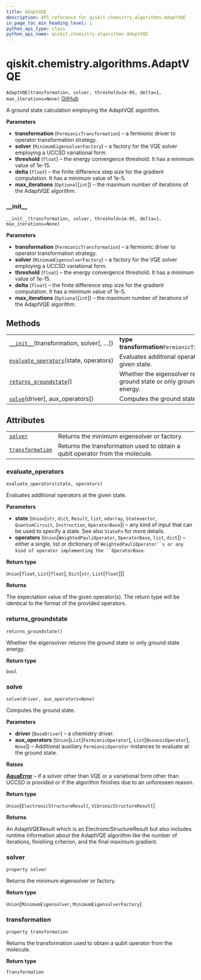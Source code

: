 ```yaml
---
title: AdaptVQE
description: API reference for qiskit.chemistry.algorithms.AdaptVQE
in_page_toc_min_heading_level: 1
python_api_type: class
python_api_name: qiskit.chemistry.algorithms.AdaptVQE
---
```


<span id="qiskit-chemistry-algorithms-adaptvqe" />

# qiskit.chemistry.algorithms.AdaptVQE

<span id="qiskit.chemistry.algorithms.AdaptVQE" />

`AdaptVQE(transformation, solver, threshold=1e-05, delta=1, max_iterations=None)` [GitHub](https://github.com/qiskit-community/qiskit-aqua/tree/stable/0.8/qiskit/chemistry/algorithms/ground_state_solvers/adapt_vqe.py "view source code")

A ground state calculation employing the AdaptVQE algorithm.

**Parameters**

*   **transformation** (`FermionicTransformation`) – a fermionic driver to operator transformation strategy.
*   **solver** (`MinimumEigensolverFactory`) – a factory for the VQE solver employing a UCCSD variational form.
*   **threshold** (`float`) – the energy convergence threshold. It has a minimum value of 1e-15.
*   **delta** (`float`) – the finite difference step size for the gradient computation. It has a minimum value of 1e-5.
*   **max\_iterations** (`Optional`\[`int`]) – the maximum number of iterations of the AdaptVQE algorithm.

### \_\_init\_\_

<span id="qiskit.chemistry.algorithms.AdaptVQE.__init__" />

`__init__(transformation, solver, threshold=1e-05, delta=1, max_iterations=None)`

**Parameters**

*   **transformation** (`FermionicTransformation`) – a fermionic driver to operator transformation strategy.
*   **solver** (`MinimumEigensolverFactory`) – a factory for the VQE solver employing a UCCSD variational form.
*   **threshold** (`float`) – the energy convergence threshold. It has a minimum value of 1e-15.
*   **delta** (`float`) – the finite difference step size for the gradient computation. It has a minimum value of 1e-5.
*   **max\_iterations** (`Optional`\[`int`]) – the maximum number of iterations of the AdaptVQE algorithm.

## Methods

|                                                                                                                                                              |                                                                               |
| ------------------------------------------------------------------------------------------------------------------------------------------------------------ | ----------------------------------------------------------------------------- |
| [`__init__`](#qiskit.chemistry.algorithms.AdaptVQE.__init__ "qiskit.chemistry.algorithms.AdaptVQE.__init__")(transformation, solver\[, …])                   | **type transformation**`FermionicTransformation`                              |
| [`evaluate_operators`](#qiskit.chemistry.algorithms.AdaptVQE.evaluate_operators "qiskit.chemistry.algorithms.AdaptVQE.evaluate_operators")(state, operators) | Evaluates additional operators at the given state.                            |
| [`returns_groundstate`](#qiskit.chemistry.algorithms.AdaptVQE.returns_groundstate "qiskit.chemistry.algorithms.AdaptVQE.returns_groundstate")()              | Whether the eigensolver returns the ground state or only ground state energy. |
| [`solve`](#qiskit.chemistry.algorithms.AdaptVQE.solve "qiskit.chemistry.algorithms.AdaptVQE.solve")(driver\[, aux\_operators])                               | Computes the ground state.                                                    |

## Attributes

|                                                                                                                                |                                                                               |
| ------------------------------------------------------------------------------------------------------------------------------ | ----------------------------------------------------------------------------- |
| [`solver`](#qiskit.chemistry.algorithms.AdaptVQE.solver "qiskit.chemistry.algorithms.AdaptVQE.solver")                         | Returns the minimum eigensolver or factory.                                   |
| [`transformation`](#qiskit.chemistry.algorithms.AdaptVQE.transformation "qiskit.chemistry.algorithms.AdaptVQE.transformation") | Returns the transformation used to obtain a qubit operator from the molecule. |

### evaluate\_operators

<span id="qiskit.chemistry.algorithms.AdaptVQE.evaluate_operators" />

`evaluate_operators(state, operators)`

Evaluates additional operators at the given state.

**Parameters**

*   **state** (`Union`\[`str`, `dict`, `Result`, `list`, `ndarray`, `Statevector`, `QuantumCircuit`, `Instruction`, `OperatorBase`]) – any kind of input that can be used to specify a state. See also `StateFn` for more details.
*   **operators** (`Union`\[`WeightedPauliOperator`, `OperatorBase`, `list`, `dict`]) – either a single, list or dictionary of `WeightedPauliOperator``s or any kind of operator implementing the ``OperatorBase`.

**Return type**

`Union`\[`float`, `List`\[`float`], `Dict`\[`str`, `List`\[`float`]]]

**Returns**

The expectation value of the given operator(s). The return type will be identical to the format of the provided operators.

### returns\_groundstate

<span id="qiskit.chemistry.algorithms.AdaptVQE.returns_groundstate" />

`returns_groundstate()`

Whether the eigensolver returns the ground state or only ground state energy.

**Return type**

`bool`

### solve

<span id="qiskit.chemistry.algorithms.AdaptVQE.solve" />

`solve(driver, aux_operators=None)`

Computes the ground state.

**Parameters**

*   **driver** (`BaseDriver`) – a chemistry driver.
*   **aux\_operators** (`Union`\[`List`\[`FermionicOperator`], `List`\[`BosonicOperator`], `None`]) – Additional auxiliary `FermionicOperator` instances to evaluate at the ground state.

**Raises**

[**AquaError**](qiskit.aqua.AquaError "qiskit.aqua.AquaError") – if a solver other than VQE or a variational form other than UCCSD is provided or if the algorithm finishes due to an unforeseen reason.

**Return type**

`Union`\[`ElectronicStructureResult`, `VibronicStructureResult`]

**Returns**

An AdaptVQEResult which is an ElectronicStructureResult but also includes runtime information about the AdaptVQE algorithm like the number of iterations, finishing criterion, and the final maximum gradient.

### solver

<span id="qiskit.chemistry.algorithms.AdaptVQE.solver" />

`property solver`

Returns the minimum eigensolver or factory.

**Return type**

`Union`\[`MinimumEigensolver`, `MinimumEigensolverFactory`]

### transformation

<span id="qiskit.chemistry.algorithms.AdaptVQE.transformation" />

`property transformation`

Returns the transformation used to obtain a qubit operator from the molecule.

**Return type**

`Transformation`

